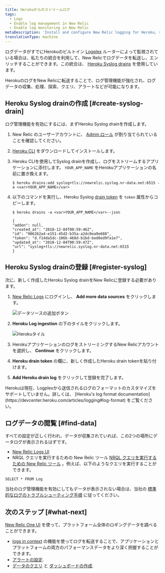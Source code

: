 ```yaml
---
title: Herokuからのストリームログ
tags:
  - Logs
  - Enable log management in New Relic
  - Enable log monitoring in New Relic
metaDescription: 'Install and configure New Relic logging for Heroku, so you can use enhanced log management capabilities.'
translationType: machine
---
```




ログデータがすでにHerokuのビルトイン [Logplex](https://devcenter.heroku.com/articles/logplex) ルーターによって監視されている場合は、私たちの統合を利用して、New Relicでログデータを転送し、エンリッチすることができます。この統合は、 [Heroku Syslog drains](https://devcenter.heroku.com/articles/log-drains#syslog-drains) を使用しています。

HerokuのログをNew Relicに転送することで、ログ管理機能が強化され、ログデータの収集、処理、探索、クエリ、アラートなどが可能になります。

## Heroku Syslog drainの作成 [#create-syslog-drain]

ログ管理機能を有効にするには、まずHeroku Syslog drainを作成します。

1. New Relic のユーザーアカウントに、 [Admin ロール](/docs/accounts/original-accounts-billing/original-users-roles/users-roles-original-user-model/#roles) が割り当てられていることを確認してください。

2. [Heroku CLI](https://devcenter.heroku.com/articles/heroku-cli#download-and-install) をダウンロードしてインストールします。

3. Heroku CLIを使用してSyslog drainを作成し、ログをストリームするアプリケーションに添付します。 `YOUR_APP_NAME` をHerokuアプリケーションの名前に置き換えます。

   ```
   $ heroku drains:add syslog+tls://newrelic.syslog.nr-data.net:6515 -a <var>YOUR_APP_NAME</var>
   ```

4. 以下のコマンドを実行し、Heroku Syslog [drain token](https://devcenter.heroku.com/articles/log-drains#drain-tokens) を `token` 属性からコピーします。

   ```
   $ heroku drains -a <var>YOUR_APP_NAME</var>--json

   ```

   ```
   {
   "addon": null,
   "created_at": "2018-12-04T00:59:46Z",
   "id": "906262a4-e151-45d2-b35a-a2dc0ea9e688",
   "token": "d.f14da5dc-106b-468d-b1bd-bed0ed9fa1e7",
   "updated_at": "2018-12-04T00:59:47Z",
   "url": "syslog+tls://newrelic.syslog.nr-data.net:6515
   }
   ```

## Heroku Syslog drainの登録 [#register-syslog]

次に、新しく作成したHeroku Syslog drainをNew Relicに登録する必要があります。

1. [New Relic Logs](https://one.newrelic.com/launcher/logger.log-launcher) にログインし、 **Add more data sources** をクリックします。

   <img
     src={addData}
     title="データソースの追加ボタン"
     alt="データソースの追加ボタン"
   />

2. **Heroku** **Log ingestion** の下のタイルをクリックします。

   <img
     src={herokuTile}
     title="Herokuタイル"
     alt="Herokuタイル"
   />

3. HerokuアプリケーションのログをストリーミングするNew Relicアカウントを選択し、 **Continue** をクリックします。

4. **Heroku drain token** の欄に、新しく作成したHeroku drain tokenを貼り付けます。

5. **Add Heroku drain log** をクリックして登録を完了します。

<Callout variant="important">
  Herokuは現在、Logplexから送信されるログのフォーマットのカスタマイズをサポートしていません。詳しくは、 [Heroku's log format documentation](https://devcenter.heroku.com/articles/logging#log-format) をご覧ください。
</Callout>

## ログデータの閲覧 [#find-data]

すべての設定が正しく行われ、データが収集されていれば、この2つの場所にデータログが表示されるはずです。

* [New Relic Logs UI](https://one.newrelic.com/launcher/logger.log-launcher)
* NRQL クエリを実行するための New Relic ツール [NRQL クエリを実行するための New Relic ツール](/docs/chart-builder/use-chart-builder/choose-data/use-advanced-nrql-mode-specify-data) 。例えば、以下のようなクエリを実行することができます。

```
SELECT * FROM Log
```

当社のログ管理機能を有効にしてもデータが表示されない場合は、当社の [標準的なログのトラブルシューティング手順](/docs/logs/log-management/troubleshooting/no-log-data-appears-ui/) に従ってください。

## 次のステップ [#what-next]

[New Relic One UI](/docs/logs/log-management/ui-data/use-logs-ui/) を使って、プラットフォーム全体のロギングデータを調べることができます。

* [logs in context](/docs/logs/enable-log-management-new-relic/configure-logs-context/configure-logs-context-apm-agents/) の機能を使ってログを転送することで、アプリケーションとプラットフォームの両方のパフォーマンスデータをより深く把握することができます。
* [アラートの設定](/docs/alerts-applied-intelligence/new-relic-alerts/alert-conditions/create-alert-conditions/).
* [データのクエリ](/docs/query-your-data/explore-query-data/get-started/introduction-querying-new-relic-data/) と [ダッシュボードの作成](/docs/query-your-data/explore-query-data/dashboards/introduction-dashboards/).
